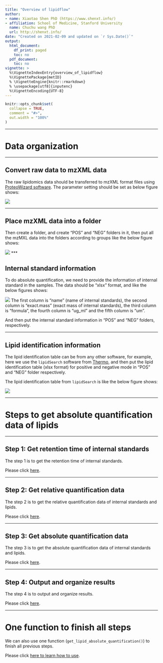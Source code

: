```yaml
---
title: "Overview of lipidflow"
author:
- name: Xiaotao Shen PhD (https://www.shenxt.info/)
- affiliation: School of Medicine, Stanford University
  name: Chuchu wang PhD
  url: http://shenxt.info/
date: "Created on 2021-02-09 and updated on `r Sys.Date()`"
output:
  html_document:
    df_print: paged
    toc: no
  pdf_document:
    toc: no
vignette: >
  %\VignetteIndexEntry{overview_of_lipidflow}
  %\VignettePackage{metID}
  % \VignetteEngine{knitr::rmarkdown}
  % \usepackage[utf8]{inputenc}
  %\VignetteEncoding{UTF-8}
---
```


```r
knitr::opts_chunk$set(
  collapse = TRUE,
  comment = "#>",
  out.width = "100%"
)
```

***

# **Data organization**

***

## **Convert raw data to mzXML data**

The raw lipidomics data should be transferred to mzXML format files using [ProteoWizard software](http://proteowizard.sourceforge.net/). The parameter setting should be set as below figure shows:

![](../man/figures/msconventor.png)

***

## **Place mzXML data into a folder**

Then create a folder, and create "POS" and "NEG" folders in it, then put all the mzMXL data into the folders according to groups like the below figure shows:

![](../man/figures/2021_02_09_10.14.13_PM.png)
***

## **Internal standard information**

To do absolute quantification, we need to provide the information of internal standard in the samples. The data should be "xlsx" format, and like the below figures shows:

![](../man/figures/2021_02_09_10.19.33_PM.png)
The first column is "name" (name of internal standards), the second column is "exact.mass" (exact mass of internal standards), the third column is "formula", the fourth column is "ug_ml" and the fifth column is "um". 

And then put the internal standard information in "POS" and "NEG" folders, respectively.

***

## **Lipid identification information**

The lipid identification table can be from any other software, for example, here we use the `lipidSearch` software from [Thermo](https://www.thermofisher.com/order/catalog/product/IQLAAEGABSFAPCMBFK?us&en#/IQLAAEGABSFAPCMBFK?us&en), and then put the lipid identification table (xlsx format) for positive and negative mode in "POS" and "NEG" folder respectively. 

The lipid identification table from `lipidSearch` is like the below figure shows:

![](../man/figures/2021_02_09_10.24.17_PM.png)

***

# **Steps to get absolute quantification data of lipids**

***

## **Step 1: Get retention time of internal standards**

The step 1 is to get the retention time of internal standards. 

Please click [here](https://jaspershen.github.io/lipidflow/articles/get_is_retention_time.html).

***

## **Step 2: Get relative quantification data**

The step 2 is to get the relative quantification data of internal standards and lipids. 

Please click [here](https://jaspershen.github.io/lipidflow/articles/is_relative_quantification.html).

***

## **Step 3: Get absolute quantification data**

The step 3 is to get the absolute quantification data of internal standards and lipids. 

Please click [here](https://jaspershen.github.io/lipidflow/articles/absolute_quantification.html).

***

## **Step 4: Output and organize results**

The step 4 is to output and organize results.

Please click [here](https://jaspershen.github.io/lipidflow/articles/output_result.html).

***

# **One function to finish all steps**

We can also use one function (`get_lipid_absolute_quantification()`) to finish all previous steps.

Please click [here to learn how to use](https://jaspershen.github.io/lipidflow/articles/one_step_of_lipidflow.html).
